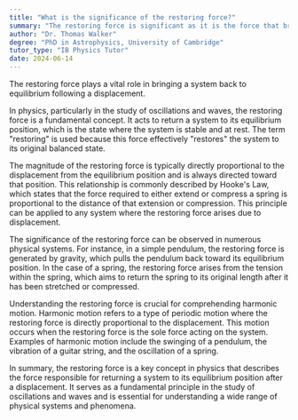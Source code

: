 ```yaml
---
title: "What is the significance of the restoring force?"
summary: "The restoring force is significant as it is the force that brings a system back to equilibrium after displacement."
author: "Dr. Thomas Walker"
degree: "PhD in Astrophysics, University of Cambridge"
tutor_type: "IB Physics Tutor"
date: 2024-06-14
---
```


The restoring force plays a vital role in bringing a system back to equilibrium following a displacement.

In physics, particularly in the study of oscillations and waves, the restoring force is a fundamental concept. It acts to return a system to its equilibrium position, which is the state where the system is stable and at rest. The term "restoring" is used because this force effectively "restores" the system to its original balanced state.

The magnitude of the restoring force is typically directly proportional to the displacement from the equilibrium position and is always directed toward that position. This relationship is commonly described by Hooke's Law, which states that the force required to either extend or compress a spring is proportional to the distance of that extension or compression. This principle can be applied to any system where the restoring force arises due to displacement.

The significance of the restoring force can be observed in numerous physical systems. For instance, in a simple pendulum, the restoring force is generated by gravity, which pulls the pendulum back toward its equilibrium position. In the case of a spring, the restoring force arises from the tension within the spring, which aims to return the spring to its original length after it has been stretched or compressed.

Understanding the restoring force is crucial for comprehending harmonic motion. Harmonic motion refers to a type of periodic motion where the restoring force is directly proportional to the displacement. This motion occurs when the restoring force is the sole force acting on the system. Examples of harmonic motion include the swinging of a pendulum, the vibration of a guitar string, and the oscillation of a spring.

In summary, the restoring force is a key concept in physics that describes the force responsible for returning a system to its equilibrium position after a displacement. It serves as a fundamental principle in the study of oscillations and waves and is essential for understanding a wide range of physical systems and phenomena.
    